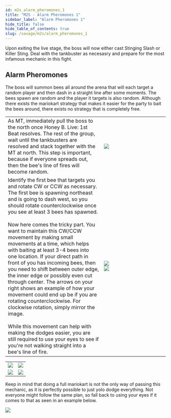 ```yaml
---
id: m2s_alarm_pheromones_1
title: "M2S - Alarm Pheromones 1"
sidebar_label: "Alarm Pheromones 1"
hide_title: false
hide_table_of_contents: true
slug: /savage/m2s/alarm_pheromones_1
---
```


Upon exiting the live stage, the boss will now either cast <Tankbuster>Stinging Slash</Tankbuster> or <Tankbuster>Killer Sting</Tankbuster>. Deal with the tankbuster as necesasry and prepare for the most infamous mechanic in this fight.

## Alarm Pheromones

The boss will summon bees all around the arena that will each target a random player and then dash in a straight line after some moments. The bees spawn are random and the player it targets is also random. Although there exists the mariokart strategy that makes it easier for the party to bait the bees around, there exists no strategy that is completely free. 

<table width='75%'>
    <tr>
        <td width='60%'>As MT, immediately pull the boss to the north once Honey B. Live: 1st Beat resolves. The rest of the group, wait until the tankbusters are resolved and stack together with the MT at north. This step is important, because if everyone spreads out, then the bee's line of fires will become random.</td>
        <td><img src='https://ffxivkittenassets.z7.web.core.windows.net/m2s/alarm_pheromones_1_part1.png' /></td>
    </tr>
    <tr>
        <td>Identify the first bee that targets you and rotate CW or CCW as necessary. The first bee is spawning northeast and is going to dash west, so you should rotate counterclockwise once you see at least 3 bees has spawned. <br /><br />Now here comes the tricky part. You want to maintain this CW/CCW movement by making small movements at a time, which helps with baiting at least 3-4 bees into one location. If your direct path in front of you has incoming bees, then you need to shift between outer edge, the inner edge or possibly even cut through center. The arrows on your right shows an example of how your movement could end up be if you are rotating counterclockwise. For clockwise rotation, simply mirror the image. <br /><br />While this movement can help with making the dodges easier, you are still required to use your eyes to see if you're not walking straight into a bee's line of fire.</td>
        <td><img src='https://ffxivkittenassets.z7.web.core.windows.net/m2s/alarm_pheromones_1_part2.png' /><br /><img src='https://ffxivkittenassets.z7.web.core.windows.net/m2s/alarm_pheromones_1_part3.png' /></td>
    </tr>
</table>

<table>
    <tr>
        <td><img src='https://ffxivkittenassets.z7.web.core.windows.net/m2s/alarm_pheromones_1_example1.gif' /></td>
        <td><img src='https://ffxivkittenassets.z7.web.core.windows.net/m2s/alarm_pheromones_1_example2.gif' /></td>
    </tr>
    <tr>
        <td><img src='https://ffxivkittenassets.z7.web.core.windows.net/m2s/alarm_pheromones_1_example3.gif' /></td>
        <td><img src='https://ffxivkittenassets.z7.web.core.windows.net/m2s/alarm_pheromones_1_example4.gif' /></td>
    </tr>
</table>

Keep in mind that doing a full mariokart is not the only way of passing this mechanic, as it is perfectly possible to just yolo dodge everything. Not everyone might follow the same plan, so fall back to using your eyes if it comes to that as seen in an example below.

<img src='https://ffxivkittenassets.z7.web.core.windows.net/m2s/alarm_pheromones_1_yolo.gif' />

